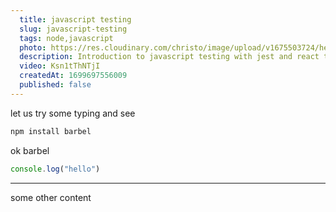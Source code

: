 ```yaml
---
  title: javascript testing
  slug: javascript-testing
  tags: node,javascript
  photo: https://res.cloudinary.com/christo/image/upload/v1675503724/healthcare_hotjoh.avif
  description: Introduction to javascript testing with jest and react testing library
  video: Ksn1tThNTjI
  createdAt: 1699697556009
  published: false 
---
```


let us try some typing and see

```bash
npm install barbel
```

ok barbel

```javascript
console.log("hello")
```

---

some other content
